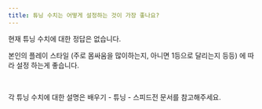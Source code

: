 ```yaml
---
title: 튜닝 수치는 어떻게 설정하는 것이 가장 좋나요?
---
```


현재 튜닝 수치에 대한 정답은 없습니다. 

본인의 플레이 스타일 (주로 몸싸움을 많이하는지, 아니면 1등으로 달리는지 등등) 에 따라 설정 하는게 좋습니다.

<br/>

각 튜닝 수치에 대한 설명은 <Link href="/docs/learn/tuning/speed" type="component">배우기 - 튜닝 - 스피드전</Link> 문서를 참고해주세요.
```